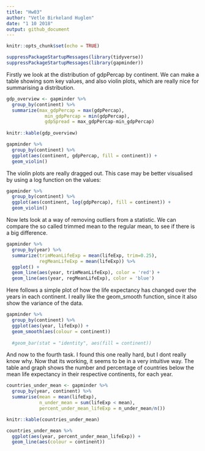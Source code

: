 ```yaml
---
title: "Hw03"
author: "Vetle Birkeland Huglen"
date: "1 10 2018"
output: github_document
---
```


```r
knitr::opts_chunk$set(echo = TRUE)
```

```r
suppressPackageStartupMessages(library(tidyverse))
suppressPackageStartupMessages(library(gapminder))
```

Firstly we look at the distribution of gdpPercap by continent. We can make a table showing som key values, and also violin plots, which are really nice for summarising a distribution.

```r
gdp_overview <- gapminder %>%
  group_by(continent) %>%
  summarize(max_gdpPercap = max(gdpPercap),
              min_gdpPercap = min(gdpPercap),
              gdpSpread = max_gdpPercap-min_gdpPercap)
  
knitr::kable(gdp_overview)

gapminder %>% 
  group_by(continent) %>%
  ggplot(aes(continent, gdpPercap, fill = continent)) +
  geom_violin()
```
The violin plots are really dragged out. This case may be better visualised by using a log function on the values:

```r
gapminder %>% 
  group_by(continent) %>%
  ggplot(aes(continent, log(gdpPercap), fill = continent)) +
  geom_violin()
```
Now lets look at a way of removing outliers from a statistic. We can compare the so called trimmed mean to the regular mean, to see if there is a big difference.

```r
gapminder %>%
  group_by(year) %>%
  summarize(trimMeanLifeExp = mean(lifeExp, trim=0.25),
            regMeanLifeExp = mean(lifeExp)) %>%
  ggplot() +
  geom_line(aes(year, trimMeanLifeExp), color = 'red') +
  geom_line(aes(year, regMeanLifeExp), color = 'blue')
```
Here follows a simple plot of how the life expectancy has changed over the years in each continent. I really like the geom_smooth function, since it also show the variance of the data.

```r
gapminder %>%
  group_by(continent) %>%
  ggplot(aes(year, lifeExp)) +
  geom_smooth(aes(colour = continent))
  
  #geom_bar(stat = "identity", aes(fill = continent))
```
And now to the fourth task. I found this one really hard, but I dont really know why. Now that its working, it seems to be in a very intuitive way. The table and graph shows the number and percentage of countries below the mean life expectancy in their respective continents, for each year. 

```r
countries_under_mean <- gapminder %>%
  group_by(year, continent) %>%
  summarise(mean = mean(lifeExp),
            n_under_mean = sum(lifeExp < mean),
            percent_under_mean_lifeExp = n_under_mean/n())

knitr::kable(countries_under_mean)

countries_under_mean %>%
  ggplot(aes(year, percent_under_mean_lifeExp)) +
  geom_line(aes(colour = continent))
```

